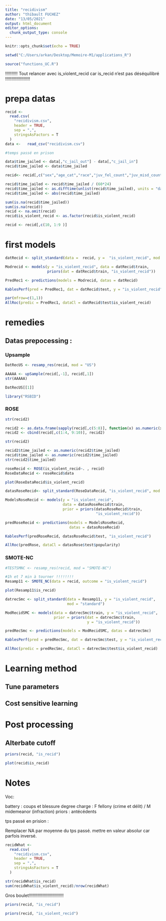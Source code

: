 ```yaml
---
title: "recidivism"
author: "thibault FUCHEZ"
date: "13/05/2021"
output: html_document
editor_options: 
  chunk_output_type: console
---
```


```r
knitr::opts_chunk$set(echo = TRUE)
```

```r
setwd("C:/Users/arkan/Desktop/Memoire-M1/applications_R")
```

```r
source("functions_UC.R")
```

!!!!!!!!!! Tout relancer avec is_violent_recid car is_recid n'est pas déséquilibré !!!!!!!!!!!!!!!!!!!!

# prepa datas

```r
recid <-
  read.csv(
    "recidivism.csv",
    header = TRUE,
    sep = ",",
    stringsAsFactors = T
  )
data <-   read_csv("recidivism.csv")
```

```r
#temps passé en prison 

data$time_jailed <- data[,"c_jail_out"] - data[,"c_jail_in"]
recid$time_jailed <- data$time_jailed
```

```r
recid<- recid[,c("sex","age_cat","race","juv_fel_count","juv_misd_count","juv_other_count", "priors_count","c_charge_degree","time_jailed","is_violent_recid")]
```

```r
recid$time_jailed <- recid$time_jailed / (60*24)
recid$time_jailed <- as.difftime(unlist(recid$time_jailed), units = "days")
recid$time_jailed <- abs(recid$time_jailed)
```

```r
sum(is.na(recid$time_jailed))
sum(is.na(recid))
recid <- na.omit(recid)
recid$is_violent_recid <- as.factor(recid$is_violent_recid)
```

```r
recid <- recid[,c(10, 1:9 )]
```

# first models

```r
datRecid <- split_standard(data =  recid, y =  "is_violent_recid", mod = "standard")
```

```r
Modrecid <- models(y = "is_violent_recid", data = datRecid$train,
                   priors(dat = datRecid$train, "is_violent_recid"))
```

```r
PredRec1 <- predictions(models = Modrecid, datas = datRecid)
```

```r
KablesPerf(pred = PredRec1, dat = datRecid$test, y = "is_violent_recid")
```

```r
par(mfrow=c(1,1))
AllRoc(predic = PredRec1, dataCl = datRecid$test$is_violent_recid)
```

# remedies

## Datas prepocessing : 

### Upsample

```r
DatRecUS <- resamp_res(recid, mod = "US")
```

```r
AAAAA <- upSample(recid[,-1], recid[,1])
str(AAAAA)
```


```r
DatRecUS[[1]]
```

```r
library("RSBID")
```

### ROSE

```r
str(recid2)
```

```r
recid2 <- as.data.frame(sapply(recid[,c(5:8)], function(x) as.numeric(x)))
recid2 <- cbind(recid[,c(1:4, 9:10)], recid2)
```

```r
str(recid2)
```

```r
recid2$time_jailed <- as.numeric(recid2$time_jailed)
recid$time_jailed <- as.numeric(recid2$time_jailed)
str(recid2$time_jailed)
```

```r
roseRecid <- ROSE(is_violent_recid~. , recid)
RoseDataRecid <- roseRecid$data
```

```r
plot(RoseDataRecid$is_violent_recid)
```

```r
datasRoseRecid<- split_standard(RoseDataRecid, "is_violent_recid", mod = "standard")
```

```r
ModelsRoseRecid <- models(y = "is_violent_recid",
                          data = datasRoseRecid$train,
                          prior = priors(datasRoseRecid$train,
                                         "is_violent_recid"))
```

```r
predRoseRecid <- predictions(models = ModelsRoseRecid,
                             datas = datasRoseRecid)
```

```r
KablesPerf(predRoseRecid, datasRoseRecid$test, "is_violent_recid")
```

```r
AllRoc(predRose, dataCl = datasRose$test$popularity)
```

### SMOTE-NC

```r
#TESTSMNC <- resamp_res(recid, mod = "SMOTE-NC")
```

```r
#1h et 7 min à tourner !!!!!!!!
Resamp11 <- SMOTE_NC(data = recid, outcome = "is_violent_recid")
```

```r
plot(Resamp11$is_recid)
```

```r
datrecSmc <- split_standard(data = Resamp11, y = "is_violent_recid",
                            mod = "standard")
```

```r
ModRecidSMC <- models(data = datrecSmc$train, y = "is_violent_recid",
                      prior = priors(dat = datrecSmc$train,
                                     y = "is_violent_recid"))
```

```r
predRecSmc <- predictions(models = ModRecidSMC, datas = datrecSmc)
```

```r
KablesPerf(pred = predRecSmc, dat = datrecSmc$test, y = "is_violent_recid")
```

```r
AllRoc(predic = predRecSmc, dataCl = datrecSmc$test$is_violent_recid)
```

# Learning method

## Tune parameters

## Cost sensitive learning

# Post processing

## Alterbate cutoff

```r
priors(recid, "is_recid")
```

```r
plot(recid$is_recid)
```




# Notes 

Voc: 

battery : coups et blessure
degree charge : F fellony (crime et délit) / M midemeanor (infraction)
priors : antécédents

tps passé en prision : 

Remplacer NA par moyenne du tps passé. mettre en valeur absolur car parfois inversé. 

```r
recidWhat <-
  read.csv(
    "recidivism.csv",
    header = TRUE,
    sep = ",",
    stringsAsFactors = T
  )
```

```r
str(recidWhat$is_recid)
sum(recidWhat$is_violent_recid)/nrow(recidWhat)
```

Gros boulet!!!!!!!!!!!!!!!!!!!!!!!!!!!!

```r
priors(recid, "is_recid")
```

```r
priors(recid, "is_violent_recid")
```

